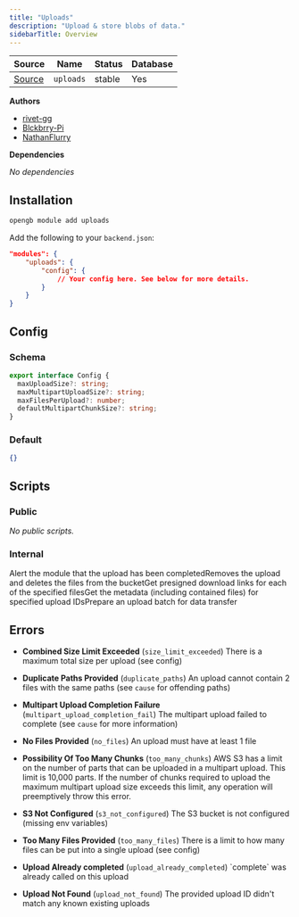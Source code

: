 ```yaml
---
title: "Uploads"
description: "Upload & store blobs of data."
sidebarTitle: Overview
---
```


| Source                                                                           | Name       | Status     | Database     |
| -------------------------------------------------------------------------------- | ---------- | ---------- | ------------ |
| [Source](https://github.com/rivet-gg/opengb-modules/tree/main/modules/uploads) | `uploads` | stable | Yes |

**Authors**

- [rivet-gg](https://github.com/rivet-gg)
- [Blckbrry-Pi](https://github.com/Blckbrry-Pi)
- [NathanFlurry](https://github.com/NathanFlurry)

**Dependencies**

_No dependencies_

## Installation

<Tabs>

<Tab title="CLI">

```sh CLI
opengb module add uploads
```

</Tab>

<Tab title="backend.json">

Add the following to your `backend.json`:

```json backend.json
"modules": {
	"uploads": {
		"config": {
			// Your config here. See below for more details.
		}
	}
}

```
</Tab>

</Tabs>

## Config

### Schema
		
```typescript
export interface Config {
  maxUploadSize?: string;
  maxMultipartUploadSize?: string;
  maxFilesPerUpload?: number;
  defaultMultipartChunkSize?: string;
}
```

### Default

```json
{}
```



## Scripts

### Public

<CardGroup>_No public scripts._</CardGroup>

### Internal

<CardGroup><Card title="Complete Upload" href="/modules/uploads/scripts/complete">Alert the module that the upload has been completed</Card><Card title="Delete Upload" href="/modules/uploads/scripts/delete">Removes the upload and deletes the files from the bucket</Card><Card title="Get File Link" href="/modules/uploads/scripts/get_public_file_urls">Get presigned download links for each of the specified files</Card><Card title="Get Upload Metadata" href="/modules/uploads/scripts/get">Get the metadata (including contained files) for specified upload IDs</Card><Card title="Prepare Upload" href="/modules/uploads/scripts/prepare">Prepare an upload batch for data transfer</Card></CardGroup>

## Errors

- **Combined Size Limit Exceeded** (`size_limit_exceeded`) There is a maximum total size per upload (see config)
- **Duplicate Paths Provided** (`duplicate_paths`) An upload cannot contain 2 files with the same paths (see `cause` for offending paths)
- **Multipart Upload Completion Failure** (`multipart_upload_completion_fail`) The multipart upload failed to complete (see `cause` for more information)
- **No Files Provided** (`no_files`) An upload must have at least 1 file
- **Possibility Of Too Many Chunks** (`too_many_chunks`) AWS S3 has a limit on the number of parts that can be uploaded in a
multipart upload. This limit is 10,000 parts. If the number of chunks
required to upload the maximum multipart upload size exceeds this limit,
any operation will preemptively throw this error.

- **S3 Not Configured** (`s3_not_configured`) The S3 bucket is not configured (missing env variables)
- **Too Many Files Provided** (`too_many_files`) There is a limit to how many files can be put into a single upload (see config)
- **Upload Already completed** (`upload_already_completed`) \`complete\` was already called on this upload
- **Upload Not Found** (`upload_not_found`) The provided upload ID didn't match any known existing uploads
